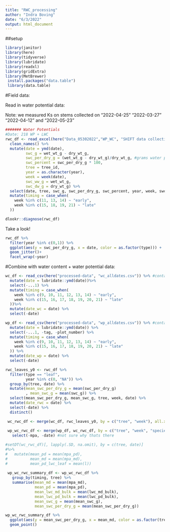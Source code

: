 ```yaml
---
title: "RWC_processing"
author: "Indra Boving"
date: "6/3/2022"
output: html_document
---
```


##setup

```r
library(janitor)
library(here)
library(tidyverse)
library(lubridate)
library(readxl)
library(gridExtra)
library(MetBrewer)
 install.packages("data.table")
 library(data.table)
```

#Field data: 

Read in water potential data:

Note: we measured Ks on stems collected on "2022-04-25" "2022-03-27" "2022-04-12" and "2022-05-23"

```r
####### Water Potentials 
#Date: 218 WP + LWC
rwc_df <- read_excel(here("Data_05302022","WP_WC", "SHIFT data collection 2022.xlsx"), sheet="RWC DATA", skip=0, na = "NA") %>% 
  clean_names() %>% 
  mutate(date = ymd(date), 
         swc_g = wet_wt_g - dry_wt_g,
         swc_per_dry_g = (wet_wt_g - dry_wt_g)/dry_wt_g, #grams water per gram dry weight
         swc_percent = swc_per_dry_g * 100, 
         tree = tree_id, 
         year = as.character(year), 
         week = week(date), 
         swc_ww_g = wet_wt_g, 
         swc_dw_g = dry_wt_g) %>% 
  select(date, tree, swc_g, swc_per_dry_g, swc_percent, year, week, swc_ww_g, swc_dw_g, type) %>% 
  mutate(timing = case_when(
    week %in% c(11, 13, 14) ~ "early", 
    week %in% c(15, 18, 19, 21) ~ "late"
  ))

dlookr::diagnose(rwc_df)
```

Take a look! 

```r
rwc_df %>% 
  filter(year %in% c(0,1)) %>% 
  ggplot(aes(y = swc_per_dry_g, x = date, color = as.factor(type))) +
  geom_jitter()+
  facet_wrap(~year) 
```

#Combine with water content + water potential data: 

```r
wc_df <- read_csv(here("processed-data", "wc_alldates.csv")) %>% #contains LWC data
  mutate(date = lubridate::ymd(date))%>% 
  select(-...1) %>% 
  mutate(timing = case_when(
    week %in% c(9, 10, 11, 12, 13, 14) ~ "early", 
    week %in% c(15, 16, 17, 18, 19, 20, 21) ~ "late"
  ))%>% 
  mutate(date_wc = date) %>% 
  select(-date)

wp_df <- read_csv(here("processed-data", "wp_alldates.csv")) %>% #contains WP data
  mutate(date = lubridate::ymd(date)) %>% 
  select(-...1, -tag, -plot_number) %>% 
  mutate(timing = case_when(
    week %in% c(9, 10, 11, 12, 13, 14) ~ "early", 
    week %in% c(15, 16, 17, 18, 19, 20, 21) ~ "late"
  )) %>% 
  mutate(date_wp = date) %>% 
  select(-date)

rwc_leaves_y0 <- rwc_df %>% 
  filter(type == "leaf", 
         year %in% c(0, "NA")) %>% 
  group_by(tree, date) %>% 
  mutate(mean_swc_per_dry_g = mean(swc_per_dry_g)
         , mean_swc_g = mean(swc_g)) %>% 
  select(mean_swc_per_dry_g, mean_swc_g, tree, week, date) %>% 
  mutate(date_rwc = date) %>% 
  select(-date) %>% 
  distinct() 

 wc_rwc_df <- merge(wc_df, rwc_leaves_y0, by = c("tree", "week"), all.x = T) 
 
 wp_wc_rwc_df <- merge(wp_df, wc_rwc_df, by = c("tree", "week", "species", "pd", "md", "timing"), all = T) %>% 
   select(-mpa, -date) #not sure why thats there
```


```r
#setDT(wc_rwc_df)[, lapply(.SD, na.omit), by = c(tree, date)]
#%>% 
#   mutate(mean_pd = mean(mpa_pd), 
#          mean_md = mean(mpa_md), 
#          mean_pd_lwc_leaf = mean(l))
 
 wp_wc_rwc_summary_df <- wp_wc_rwc_df %>% 
   group_by(timing, tree) %>% 
   summarise(mean_md = mean(mpa_md), 
             mean_pd = mean(mpa_pd), 
             mean_lwc_md_bulk = mean(lwc_md_bulk), 
             mean_lwc_pd_bulk = mean(lwc_pd_bulk), 
             mean_swc_g = mean(mean_swc_g), 
             mean_swc_per_dry_g = mean(mean_swc_per_dry_g))
```

```r
wp_wc_rwc_summary_df %>% 
  ggplot(aes(y = mean_swc_per_dry_g, x = mean_md, color = as.factor(tree))) +
  geom_point()
```


